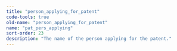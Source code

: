 ```yaml
---
title: "person_applying_for_patent"
code-tools: true
old-name: "person_applying_for_patent"
name: "pat_pers_applying"
sort-order: 23
description: "The name of the person applying for the patent."
---
```

